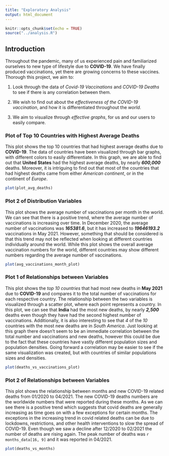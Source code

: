 ```yaml
---
title: "Exploratory Analysis"
output: html_document
---
```


```r
knitr::opts_chunk$set(echo = TRUE)
source("../analysis.R")
```

## Introduction
Throughout the pandemic, many of us experienced pain and familiarized ourselves to new type of lifestyle due to **COVID-19**. We have finally produced vaccinations, yet there are growing concerns to these vaccines. Thorough this project, we aim to: 

1. Look through the data of _Covid-19 Vaccinations_ and _COVID-19 Deaths_ to see if there is any correlation between them.

2. We wish to find out about the _effectiveness of the COVID-19 vaccination_, and how it is differentiated throughout the _world_.

3. We aim to visualize through _effective graphs_, for us and our users to easily compare.

### Plot of Top 10 Countries with Highest Average Deaths
This plot shows the top 10 countries that had highest average deaths due to **COVID-19**. The data of countries have been visualized through bar graphs, with different colors to easily differentiate. In this graph, we are able to find out that **United States** had the highest average deaths, by nearly **_600,000_** deaths. Moreover, it is intriguing to find out that most of the countries that had highest deaths came from either _American continent_, or in the continent of _Europe_.

```r
plot(plot_avg_deaths)
```

### Plot 2 of Distribution Variables

This plot shows the average number of vaccinations per month in the world. We can see that there is a positive trend, where the average number of vaccinations is increasing over time. In December 2020, the average number of vaccinations was **_165381.6_**, but it has increased to **_19646193.2_** vaccinations in May 2021. However, something that should be considered is that this trend may not be reflected when looking at different countries individually around the world. While this plot shows the overall average vaccination numbers for the world, different countries may show different numbers regarding the average number of vaccinations.

```r
plot(avg_vaccinations_month_plot)
```


### Plot 1 of Relationships between Variables

This plot shows the _top 10 countries_ that had most new deaths in **May 2021** due to **COVID-19** and compares it to the total number of vaccinations for each respective country. The relationship between the two variables is visualized through a scatter plot, where each point represents a country. In this plot, we can see that **India** had the most new deaths, by nearly **_2,500_** deaths even though they have had the second highest number of vaccinations. Additionally, it is also interesting to see that _4_ of the _10_ countries with the most new deaths are in _South America_. Just looking at this graph there doesn't seem to be an immediate correlation between the total number and vaccinations and new deaths, however this could be due to the fact that these countries have vastly different population sizes and population densities. Going forward a correlation may be easier to see if the same visualization was created, but with countries of similar populations sizes and densities.

```r
plot(deaths_vs_vaccinations_plot)
```

### Plot 2 of Relationships between Variables

This plot shows the relationship between months and new COVID-19 related deaths from 01/2020 to 04/2021. The new COVID-19 deaths numbers are the worldwide numbers that were reported during these months. As we can see there is a positive trend which suggests that covid deaths are generally increasing as time goes on with a few exceptions for certain months. The exceptions in the increasing trend in covid related deaths can be due to lockdowns, restrictions, and other health interventions to slow the spread of COVID-19. Even though we saw a decline after 12/2020 to 02/2021 the number of deaths are rising again. The peak number of deaths was `r months_data[16, 9]` and it was reported in 04/2021. 

```r
plot(deaths_vs_months)
```
